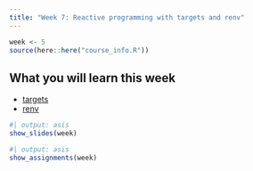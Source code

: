 ```yaml
---
title: "Week 7: Reactive programming with targets and renv"
---
```


```r
week <- 5
source(here::here("course_info.R"))
```

## What you will learn this week

* [targets](https://books.ropensci.org/targets/)
* [renv](https://rstudio.github.io/renv/)


```r
#| output: asis
show_slides(week)
```

```r
#| output: asis
show_assignments(week)
```
